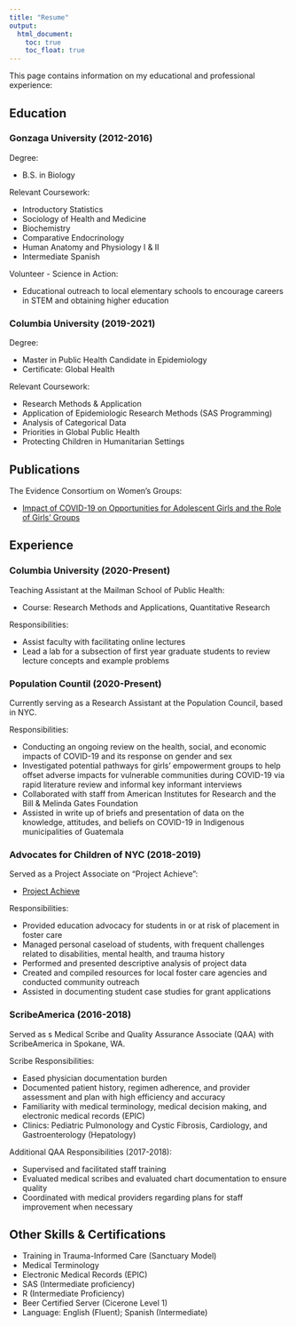 ```yaml
---
title: "Resume"
output: 
  html_document:
    toc: true
    toc_float: true
---
```


This page contains information on my educational and professional experience:

## Education {.tabset}

### Gonzaga University (2012-2016)

Degree: 

* B.S. in Biology 

Relevant Coursework: 

* Introductory Statistics
* Sociology of Health and Medicine
* Biochemistry
* Comparative Endocrinology
* Human Anatomy and Physiology I & II
* Intermediate Spanish

Volunteer - Science in Action:

* Educational outreach to local elementary schools to encourage careers in STEM and obtaining higher education

### Columbia University (2019-2021)

Degree: 

* Master in Public Health Candidate in Epidemiology
* Certificate: Global Health

Relevant Coursework: 

* Research Methods & Application
* Application of Epidemiologic Research Methods (SAS Programming)
* Analysis of Categorical Data
* Priorities in Global Public Health
* Protecting Children in Humanitarian Settings

## Publications 

The Evidence Consortium on Women's Groups:

* [Impact of COVID-19 on Opportunities for Adolescent Girls and the Role of Girls' Groups](https://www.popcouncil.org/uploads/pdfs/2020PGY_ECWG-AdolescentGirlsCOVID.pdf)

## Experience {.tabset}

### Columbia University (2020-Present)

Teaching Assistant at the Mailman School of Public Health:

* Course: Research Methods and Applications, Quantitative Research

Responsibilities: 

* Assist faculty with facilitating online lectures 
* Lead a lab for a subsection of first year graduate students to review lecture concepts and example problems

### Population Countil (2020-Present)

Currently serving as a Research Assistant at the Population Council, based in NYC. 

Responsibilities:

* Conducting an ongoing review on the health, social, and economic impacts of COVID-19 and its response on gender and sex
* Investigated potential pathways for girls’ empowerment groups to help offset adverse impacts for vulnerable communities during COVID-19
via rapid literature review and informal key informant interviews 
* Collaborated with staff from American Institutes for Research and the Bill & Melinda Gates Foundation
* Assisted in write up of briefs and presentation of data on the knowledge, attitudes, and beliefs on COVID-19 in Indigenous municipalities of Guatemala

### Advocates for Children of NYC (2018-2019)

Served as a Project Associate on "Project Achieve":

* [Project Achieve](https://www.advocatesforchildren.org/who_we_serve/foster_care)

Responsibilities: 

* Provided education advocacy for students in or at risk of placement in foster care 
* Managed personal caseload of students, with frequent challenges related to disabilities, mental health, and trauma history
* Performed and presented descriptive analysis of project data
* Created and compiled resources for local foster care agencies and conducted community outreach
* Assisted in documenting student case studies for grant applications

### ScribeAmerica (2016-2018)

Served as s Medical Scribe and Quality Assurance Associate (QAA) with ScribeAmerica in Spokane, WA. 

Scribe Responsibilities: 

* Eased physician documentation burden
* Documented patient history, regimen adherence, and provider assessment and plan with high efficiency and accuracy
* Familiarity with medical terminology, medical decision making, and electronic medical records (EPIC)
* Clinics: Pediatric Pulmonology and Cystic Fibrosis, Cardiology, and Gastroenterology (Hepatology)

Additional QAA Responsibilities (2017-2018): 

* Supervised and facilitated staff training
* Evaluated medical scribes and evaluated chart documentation to ensure quality 
* Coordinated with medical providers regarding plans for staff improvement when necessary 

## Other Skills & Certifications
* Training in Trauma-Informed Care (Sanctuary Model)
* Medical Terminology
* Electronic Medical Records (EPIC)
* SAS (Intermediate proficiency)
* R (Intermediate Proficiency)
* Beer Certified Server (Cicerone Level 1)
* Language: English (Fluent); Spanish (Intermediate)


